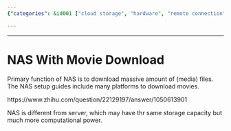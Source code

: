 ```yaml
---
{"categories": &id001 ["cloud storage", "hardware", "remote connection", "remote control", "remote storage", "storage"], "category": "NAS", "date": "2022-01-11 06:20:50", "description": "This article provides an overview of Network Attached Storage (NAS) devices, which are designed for efficiently downloading large media files such as movies. The content also covers NAS setups and their compatibility with different platforms to optimize movie downloads.", "tags": *id001, "title": "NAS With Movie Download"}

---
```


------

# NAS With Movie Download

Primary function of NAS is to download massive amount of (media) files. The NAS setup guides include many platforms to download movies.

https://www.zhihu.com/question/22129197/answer/1050613901

NAS is different from server, which may have thr same storage capacity but much more computational power.

